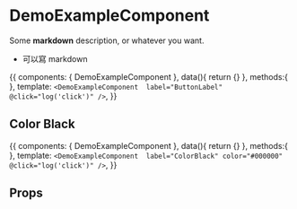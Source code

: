 

<Meta title='DemoExampleComponent' component={DemoExampleComponent} />

# DemoExampleComponent

Some **markdown** description, or whatever you want.
- 可以寫 markdown

<Story name='basic' height='auto'>{{
  components: { DemoExampleComponent },
  data(){
    return {}
  },
  methods:{
  },
  template: `
    <DemoExampleComponent 
      label="ButtonLabel"
      @click="log('click')"
      />
  `,
}}</Story>

## Color Black
<Story name='color black' height='auto'>{{
  components: { DemoExampleComponent },
  data(){
    return {}
  },
  methods:{
  },
  template: `
    <DemoExampleComponent 
      label="ColorBlack"
      color="#000000"
      @click="log('click')"
      />
  `,
}}</Story>

## Props

<Props of={DemoExampleComponent} />